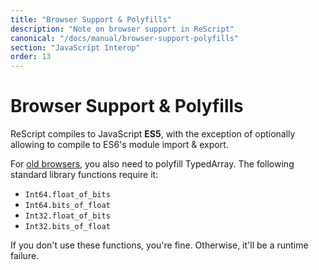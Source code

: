 ```yaml
---
title: "Browser Support & Polyfills"
description: "Note on browser support in ReScript"
canonical: "/docs/manual/browser-support-polyfills"
section: "JavaScript Interop"
order: 13
---
```


# Browser Support & Polyfills

ReScript compiles to JavaScript **ES5**, with the exception of optionally allowing to compile to ES6's module import & export.

For [old browsers](https://caniuse.com/#search=typed%20array), you also need to polyfill TypedArray. The following standard library functions require it:

- `Int64.float_of_bits`
- `Int64.bits_of_float`
- `Int32.float_of_bits`
- `Int32.bits_of_float`

If you don't use these functions, you're fine. Otherwise, it'll be a runtime failure.

